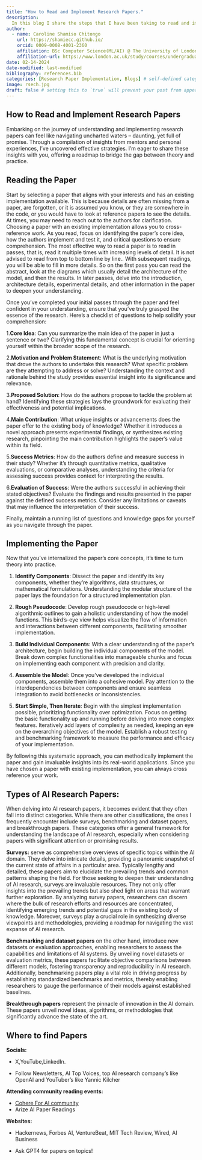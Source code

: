 ```yaml
---
title: "How to Read and Implement Research Papers."
description:
  In this blog I share the steps that I have been taking to read and implement research papers effectively. I hope you will find them helpful too.
author:
  - name: Caroline Shamiso Chitongo
    url: https://shamiecc.github.io/
    orcid: 0009-0008-4001-2360
    affiliation: BSc Computer Science(ML/AI) @ The University of London
    affiliation-url: https://www.london.ac.uk/study/courses/undergraduate/bsc-computer-science
date: 02-14-2024
date-modified: last-modified
bibliography: references.bib
categories: [Research Paper Implementation, Blogs] # self-defined categories
image: rsech.jpg
draft: false # setting this to `true` will prevent your post from appearing on your listing page until you're ready!
---
```

## How to Read and Implement Research Papers
Embarking on the journey of understanding and implementing research papers can feel like navigating uncharted waters – daunting, yet full of promise. Through a compilation of insights from mentors and personal experiences, I've uncovered effective strategies. I'm eager to share these insights with you, offering a roadmap to bridge the gap between theory and practice.

## Reading the Paper
 Start by selecting a paper that aligns with your interests and has an existing implementation available. This is because details are often missing from a paper, are forgotten, or it is assumed you know, or they are somewhere in the code, or you would have to look at reference papers to see the details. At times, you may need to reach out to the authors for clarification. Choosing a paper with an existing implementation allows you to cross-reference work. As you read, focus on identifying the paper's core idea, how the authors implement and test it, and critical questions to ensure comprehension. The most effective way to read a paper is to read in passes, that is, read it multiple times with increasing levels of detail. It is not advised to read from top to bottom line by line.. With subsequent readings, you will be able to fill in more details. So on the first pass you can read the abstract, look at the diagrams which usually detail the architecture of the model, and then the results. In later passes, delve into the introduction, architecture details, experimental details, and other information in the paper to deepen your understanding.

Once you've completed your initial passes through the paper and feel confident in your understanding, ensure that you've truly grasped the essence of the research. Here's a checklist of questions to help solidify your comprehension:

1.**Core Idea**: Can you summarize the main idea of the paper in just a sentence or two? Clarifying this fundamental concept is crucial for orienting yourself within the broader scope of the research.

2.**Motivation and Problem Statement**: What is the underlying motivation that drove the authors to undertake this research? What specific problem are they attempting to address or solve? Understanding the context and rationale behind the study provides essential insight into its significance and relevance.

3.**Proposed Solution**: How do the authors propose to tackle the problem at hand? Identifying these strategies lays the groundwork for evaluating their effectiveness and potential implications.

4.**Main Contribution**: What unique insights or advancements does the paper offer to the existing body of knowledge? Whether it introduces a novel approach presents experimental findings, or synthesizes existing research, pinpointing the main contribution highlights the paper's value within its field.

5.**Success Metrics**: How do the authors define and measure success in their study? Whether it's through quantitative metrics, qualitative evaluations, or comparative analyses, understanding the criteria for assessing success provides context for interpreting the results.

6.**Evaluation of Success**: Were the authors successful in achieving their stated objectives? Evaluate the findings and results presented in the paper against the defined success metrics. Consider any limitations or caveats that may influence the interpretation of their success.

Finally, maintain a running list of questions and knowledge gaps for yourself as you navigate through the paper.

## Implementing the Paper

Now that you've internalized the paper's core concepts, it's time to turn theory into practice.

1. **Identify Components**: Dissect the paper and identify its key components, whether they're algorithms, data structures, or mathematical formulations. Understanding the modular structure of the paper lays the foundation for a structured implementation plan.

2. **Rough Pseudocode**: Develop rough pseudocode or high-level algorithmic outlines to gain a holistic understanding of how the model functions. This bird's-eye view helps visualize the flow of information and interactions between different components, facilitating smoother implementation.

3. **Build Individual Components**: With a clear understanding of the paper's architecture, begin building the individual components of the model. Break down complex functionalities into manageable chunks and focus on implementing each component with precision and clarity.

4. **Assemble the Model**: Once you've developed the individual components, assemble them into a cohesive model. Pay attention to the interdependencies between components and ensure seamless integration to avoid bottlenecks or inconsistencies.

5. **Start Simple, Then Iterate**: Begin with the simplest implementation possible, prioritizing functionality over optimization. Focus on getting the basic functionality up and running before delving into more complex features. Iteratively add layers of complexity as needed, keeping an eye on the overarching objectives of the model. Establish a robust testing and benchmarking framework to measure the performance and efficacy of your implementation.

By following this systematic approach, you can methodically implement the paper and gain invaluable insights into its real-world applications. Since you have chosen a paper with existing implementation, you can always cross reference your work.

## Types of AI Research Papers:

When delving into AI research papers, it becomes evident that they often fall into distinct categories. While there are other classifications, the ones I frequently encounter include surveys, benchmarking and dataset papers, and breakthrough papers. These categories offer a general framework for understanding the landscape of AI research, especially when considering papers with significant attention or promising results.

**Surveys:** serve as comprehensive overviews of specific topics within the AI domain. They delve into intricate details, providing a panoramic snapshot of the current state of affairs in a particular area. Typically lengthy and detailed, these papers aim to elucidate the prevailing trends and common patterns shaping the field. For those seeking to deepen their understanding of AI research, surveys are invaluable resources. They not only offer insights into the prevailing trends but also shed light on areas that warrant further exploration. By analyzing survey papers, researchers can discern where the bulk of research efforts and resources are concentrated, identifying emerging trends and potential gaps in the existing body of knowledge. Moreover, surveys play a crucial role in synthesizing diverse viewpoints and methodologies, providing a roadmap for navigating the vast expanse of AI research.

**Benchmarking and dataset papers** on the other hand, introduce new datasets or evaluation approaches, enabling researchers to assess the capabilities and limitations of AI systems. By unveiling novel datasets or evaluation metrics, these papers facilitate objective comparisons between different models, fostering transparency and reproducibility in AI research. Additionally, benchmarking papers play a vital role in driving progress by establishing standardized benchmarks and metrics, thereby enabling researchers to gauge the performance of their models against established baselines.

**Breakthrough papers** represent the pinnacle of innovation in the AI domain. These papers unveil novel ideas, algorithms, or methodologies that significantly advance the state of the art.

## Where to find Papers

**Socials:**

-   X,YouTube,LinkedIn.

-   Follow Newsletters, AI Top Voices, top AI research company’s like OpenAI and YouTuber’s like Yannic Kilcher

**Attending community reading events:** 

-   [Cohere For AI community](https://sites.google.com/cohere.com/c4ai-community/community-programs?authuser=0) 
-   Arize AI Paper Readings

**Websites:**

-   Hackernews, Forbes AI, VentureBeat, MIT Tech Review, Wired, AI Business 

-   Ask GPT4 for papers on topics! 


 



